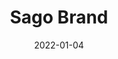 ---
title: "Sago Brand"
slug: "brand-sago"
date: 2022-01-04
description: |
 While attending a photography event, we had the chance to shoot some brand photos for the Sago Team.
photos:
  - url: /photography/sago/sage-shoot-1.jpg
    width: 1600
    height: 2004
  - url: /photography/sago/sage-shoot-2.jpg
    width: 1600
    height: 2400
  - url: /photography/sago/sage-shoot-3.jpg
    width: 1600
    height: 2955
  - url: /photography/sago/sage-shoot-4.jpg
    width: 1600
    height: 1113
  - url: /photography/sago/sage-shoot-5.jpg
    width: 1600
    height: 1067
  - url: /photography/sago/sage-shoot-6.jpg
    width: 1600
    height: 1067
  - url: /photography/sago/sage-shoot-7.jpg
    width: 1600
    height: 811
  - url: /photography/sago/sage-shoot-8.jpg
    width: 1600
    height: 2400
  - url: /photography/sago/sage-shoot-9.jpg
    width: 1600
    height: 1061
  - url: /photography/sago/sage-shoot-10.jpg
    width: 1600
    height: 2400
  - url: /photography/sago/sage-shoot-11.jpg
    width: 1600
    height: 1067
  - url: /photography/sago/sage-shoot-13.jpg
    width: 1600
    height: 2400
  - url: /photography/sago/sage-shoot-14.jpg
    width: 1600
    height: 2400
  - url: /photography/sago/sage-shoot-15.jpg
    width: 1600
    height: 2400
  - url: /photography/sago/sage-shoot-16.jpg
    width: 1600
    height: 2400
  - url: /photography/sago/sage-shoot-17.jpg
    width: 1600
    height: 1067
  - url: /photography/sago/sage-shoot-18.jpg
    width: 1600
    height: 2400

type: "Brand Shoot"
featured: true
---